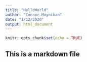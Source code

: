 ```yaml
---
title: "HelloWorld"
author: "Connor Moynihan"
date: "1/12/2020"
output: html_document
---
```


```r
knitr::opts_chunk$set(echo = TRUE)
```

## This is a markdown file

